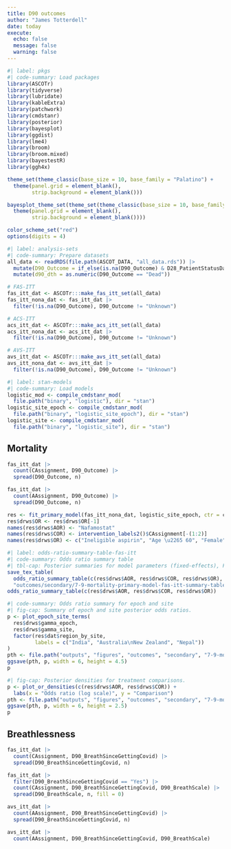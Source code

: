 ```yaml
---
title: D90 outcomes
author: "James Totterdell"
date: today
execute: 
  echo: false
  message: false
  warning: false
---
```


```r
#| label: pkgs
#| code-summary: Load packages
library(ASCOTr)
library(tidyverse)
library(lubridate)
library(kableExtra)
library(patchwork)
library(cmdstanr)
library(posterior)
library(bayesplot)
library(ggdist)
library(lme4)
library(broom)
library(broom.mixed)
library(bayestestR)
library(ggh4x)

theme_set(theme_classic(base_size = 10, base_family = "Palatino") +
  theme(panel.grid = element_blank(),
        strip.background = element_blank()))

bayesplot_theme_set(theme_set(theme_classic(base_size = 10, base_family = "Palatino") +
  theme(panel.grid = element_blank(),
        strip.background = element_blank())))

color_scheme_set("red")
options(digits = 4)
```

```r
#| label: analysis-sets
#| code-summary: Prepare datasets
all_data <- readRDS(file.path(ASCOT_DATA, "all_data.rds")) |>
  mutate(D90_Outcome = if_else(is.na(D90_Outcome) & D28_PatientStatusDay28 == "Dead", "Dead", D90_Outcome)) |>
  mutate(d90_dth = as.numeric(D90_Outcome == "Dead"))

# FAS-ITT
fas_itt_dat <- ASCOTr:::make_fas_itt_set(all_data)
fas_itt_nona_dat <- fas_itt_dat |>
  filter(!is.na(D90_Outcome), D90_Outcome != "Unknown")

# ACS-ITT
acs_itt_dat <- ASCOTr:::make_acs_itt_set(all_data)
acs_itt_nona_dat <- acs_itt_dat |>
  filter(!is.na(D90_Outcome), D90_Outcome != "Unknown")

# AVS-ITT
avs_itt_dat <- ASCOTr:::make_avs_itt_set(all_data)
avs_itt_nona_dat <- avs_itt_dat |>
  filter(!is.na(D90_Outcome), D90_Outcome != "Unknown")
```

```r
#| label: stan-models
#| code-summary: Load models
logistic_mod <- compile_cmdstanr_mod(
  file.path("binary", "logistic"), dir = "stan")
logistic_site_epoch <- compile_cmdstanr_mod(
  file.path("binary", "logistic_site_epoch"), dir = "stan")
logistic_site <- compile_cmdstanr_mod(
  file.path("binary", "logistic_site"), dir = "stan")
```

## Mortality

```r
fas_itt_dat |> 
  count(CAssignment, D90_Outcome) |> 
  spread(D90_Outcome, n)
```

```r
fas_itt_dat |> 
  count(AAssignment, D90_Outcome) |> 
  spread(D90_Outcome, n)
```

```r
res <- fit_primary_model(fas_itt_nona_dat, logistic_site_epoch, ctr = contr.equalprior, outcome = "d90_dth")
res$drws$OR <- res$drws$OR[-1]
names(res$drws$AOR) <- "Nafamostat"
names(res$drws$COR) <- intervention_labels2()$CAssignment[-(1:2)]
names(res$drws$OR) <- c("Ineligible aspirin", "Age \u2265 60", "Female", "Oxygen requirement", "Australia/New Zealand", "Nepal")
```

```r
#| label: odds-ratio-summary-table-fas-itt
#| code-summary: Odds ratio summary table
#| tbl-cap: Posterior summaries for model parameters (fixed-effects), FAS-ITT.
save_tex_table(
  odds_ratio_summary_table(c(res$drws$AOR, res$drws$COR, res$drws$OR), "latex"),
  "outcomes/secondary/7-9-mortality-primary-model-fas-itt-summary-table")
odds_ratio_summary_table(c(res$drws$AOR, res$drws$COR, res$drws$OR))
```

```r
#| code-summary: Odds ratio summary for epoch and site
#| fig-cap: Summary of epoch and site posterior odds ratios.
p <- plot_epoch_site_terms(
  res$drws$gamma_epoch,
  res$drws$gamma_site,
  factor(res$dat$region_by_site, 
         labels = c("India", "Australia\nNew Zealand", "Nepal"))
)
pth <- file.path("outputs", "figures", "outcomes", "secondary", "7-9-mortality-primary-model-epoch-site-terms-fas-itt.pdf")
ggsave(pth, p, width = 6, height = 4.5)
p
```

```r
#| fig-cap: Posterior densities for treatment comparisons.
p <- plot_or_densities(c(res$drws$AOR, res$drws$COR)) +
  labs(x = "Odds ratio (log scale)", y = "Comparison")
pth <- file.path("outputs", "figures", "outcomes", "secondary", "7-9-mortality-primary-model-fas-itt-odds-ratio-densities.pdf")
ggsave(pth, p, width = 6, height = 2.5)
p
```

## Breathlessness

```r
fas_itt_dat |> 
  count(CAssignment, D90_BreathSinceGettingCovid) |> 
  spread(D90_BreathSinceGettingCovid, n)
```

```r
fas_itt_dat |> 
  filter(D90_BreathSinceGettingCovid == "Yes") |>
  count(CAssignment, D90_BreathSinceGettingCovid, D90_BreathScale) |>
  spread(D90_BreathScale, n, fill = 0)
```

```r
avs_itt_dat |> 
  count(AAssignment, D90_BreathSinceGettingCovid) |> 
  spread(D90_BreathSinceGettingCovid, n)
```

```r
avs_itt_dat |> 
  count(AAssignment, D90_BreathSinceGettingCovid, D90_BreathScale)
```
